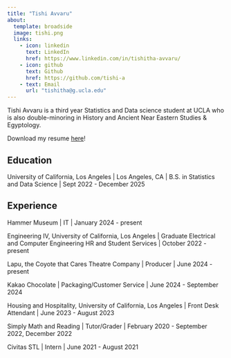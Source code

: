```yaml
---
title: "Tishi Avvaru"
about:
  template: broadside
  image: tishi.png 
  links:
    - icon: linkedin
      text: LinkedIn
      href: https://www.linkedin.com/in/tishitha-avvaru/
    - icon: github
      text: Github
      href: https://github.com/tishi-a
    - text: Email
      url: "tishitha@g.ucla.edu"
---
```


Tishi Avvaru is a third year Statistics and Data science student at UCLA who is also double-minoring in History and Ancient Near Eastern Studies & Egyptology.

Download my resume [here](/tech resume.pdf)!

## Education

University of California, Los Angeles \| Los Angeles, CA \| B.S. in Statistics and Data Science \| Sept 2022 - December 2025

## Experience

Hammer Museum \| IT \| January 2024 - present

Engineering IV, University of California, Los Angeles \| Graduate Electrical and Computer Engineering HR and Student Services \| October 2022 - present

Lapu, the Coyote that Cares Theatre Company \| Producer \| June 2024 - present

Kakao Chocolate \| Packaging/Customer Service \| June 2024 - September 2024

Housing and Hospitality, University of California, Los Angeles \| Front Desk Attendant \| June 2023 - August 2023

Simply Math and Reading \| Tutor/Grader \| February 2020 - September 2022, December 2022

Civitas STL \| Intern \| June 2021 - August 2021
